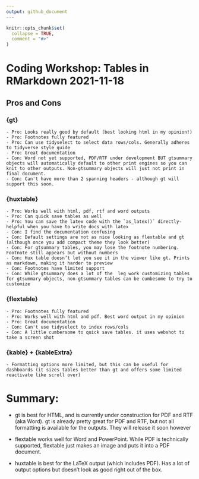```yaml
---
output: github_document
---
```


<!-- README.md is generated from README.Rmd. Please edit that file -->

```r
knitr::opts_chunk$set(
  collapse = TRUE,
  comment = "#>"
)
```

# Coding Workshop: Tables in RMarkdown 2021-11-18

## Pros and Cons

### {gt}
    - Pro: Looks really good by default (best looking html in my opinion!)
    - Pro: Footnotes fully featured
    - Pro: Can use tidyselect to select data rows/cols. Generally adheres to tidyverse style guide 
    - Pro: Great documentation 
    - Con: Word not yet supported, PDF/RTF under development BUT gtsummary objects will automatically default to other print engines so you can knit to other outputs. Non-gtsummary objects will just not print in final document. 
    - Con: Can't have more than 2 spanning headers - although gt will support this soon. 

### {huxtable}
    - Pro: Works well with html, pdf, rtf and word outputs
    - Pro: Can quick save tables as well
    - Pro: You can save the latex code with the `as_latex()` directly- helpful when you have to write docs with latex
    - Con: I find the documentation confusing
    - Con: Default settings are not as nice looking as flextable and gt (although once you add compact theme they look better)
    - Con: For gtsummary tables, you may lose the footnote numbering. Footnote still appears but without numbers
    - Con: Hux table doesn’t let you see it in the viewer like gt. Prints as markdown, making it harder to preview
    - Con: Footnotes have limited support
    - Con: While gtsummary does a lot of the  leg work customizing tables for gtsummary objects, non-gtsummary tables can be cumbesome to try to customize 
    
    
### {flextable}
    - Pro: Footnotes fully featured
    - Pro: Works well with html and pdf. Best word output in my opinion
    - Pro: Great documentation 
    - Con: Can't use tidyselect to index rows/cols
    - Con: A little cumbersome to quick save tables. it uses webshot to take a screen shot 
    
    
### {kable} + {kableExtra}
    - Formatting options more limited, but this can be useful for dashboards (it sizes tables better than gt and offers some limited reactivate like scroll over)
    
# Summary: 

- gt is best for HTML, and is currently under construction for PDF and RTF (aka Word). gt is already pretty great for PDF and RTF, but not all formatting is available for the outputs. They will release it soon however

- flextable works well for Word and PowerPoint. While PDF is technically supported, flextable just makes an image and puts it into a PDF document.

- huxtable is best for the LaTeX output (which includes PDF). Has a lot of output options but doesn't look as good right out of the box. 
